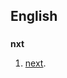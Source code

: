 ==English==

==={{abbreviation}}===
'''nxt'''

# {{context|Internet slang|text messaging}} [[next]].